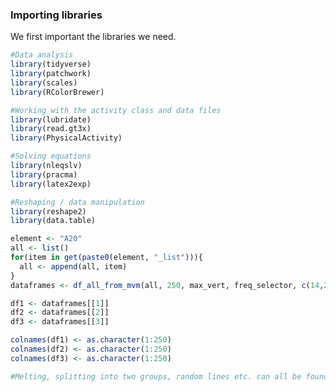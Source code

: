 ### Importing libraries
We first important the libraries we need.

```r
#Data analysis
library(tidyverse)
library(patchwork)
library(scales)
library(RColorBrewer)

#Working with the activity class and data files
library(lubridate)
library(read.gt3x)
library(PhysicalActivity)

#Solving equations
library(nleqslv)
library(pracma)
library(latex2exp)

#Reshaping / data manipulation
library(reshape2)
library(data.table)
```


```r
element <- "A20"
all <- list()
for(item in get(paste0(element, "_list"))){
  all <- append(all, item)
}
dataframes <- df_all_from_mvm(all, 250, max_vert, freq_selector, c(14,21))

df1 <- dataframes[[1]] 
df2 <- dataframes[[2]]
df3 <- dataframes[[3]]

colnames(df1) <- as.character(1:250)
colnames(df2) <- as.character(1:250)
colnames(df3) <- as.character(1:250)

#Melting, splitting into two groups, random lines etc. can all be found in the sandboxes
```